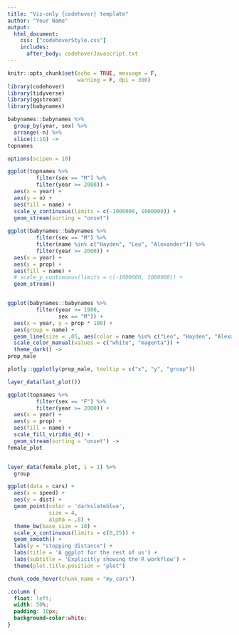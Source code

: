 ```yaml
---
title: "Viz-only {codehover} template"
author: "Your Name"
output: 
  html_document:
    css: ["codehoverStyle.css"]
    includes:
      after_body: codehoverJavascript.txt
---
```



```r
knitr::opts_chunk$set(echo = TRUE, message = F, 
                      warning = F, dpi = 300)
library(codehover)
library(tidyverse)
library(ggstream)
library(babynames)

babynames::babynames %>% 
  group_by(year, sex) %>% 
  arrange(-n) %>% 
  slice(1:10) ->
topnames

options(scipen = 10)

ggplot(topnames %>% 
         filter(sex == "M") %>% 
         filter(year >= 2000)) + 
  aes(x = year) +
  aes(y = n) +
  aes(fill = name) +
  scale_y_continuous(limits = c(-1000000, 1000000)) +
  geom_stream(sorting = "onset") 
  
ggplot(babynames::babynames %>% 
         filter(sex == "M") %>% 
         filter(name %in% c("Hayden", "Leo", "Alexander")) %>% 
         filter(year >= 2000)) + 
  aes(x = year) +
  aes(y = prop) +
  aes(fill = name) +
  # scale_y_continuous(limits = c(-1000000, 1000000)) +
  geom_stream() 


ggplot(babynames::babynames %>% 
         filter(year >= 1980,
                sex == "M")) +
  aes(x = year, y = prop * 100) + 
  aes(group = name) + 
  geom_line(size = .05, aes(color = name %in% c("Leo", "Hayden", "Alexander"))) +
  scale_color_manual(values = c("white", "magenta")) +
  theme_dark() ->
prop_male

plotly::ggplotly(prop_male, tooltip = c("x", "y", "group"))

layer_data(last_plot())

ggplot(topnames %>% 
         filter(sex == "F") %>% 
         filter(year >= 2000)) + 
  aes(x = year) +
  aes(y = prop) +
  aes(fill = name) +
  scale_fill_viridis_d() +
  geom_stream(sorting = "onset") ->
female_plot


layer_data(female_plot, i = 1) %>% 
  group

```

```r
ggplot(data = cars) +
  aes(x = speed) +  
  aes(y = dist) + 
  geom_point(color = 'darkslateblue',
             size = 4,
             alpha = .8) +
  theme_bw(base_size = 18) + 
  scale_x_continuous(limits = c(0,25)) +
  geom_smooth() +
  labs(y = "stopping distance") + 
  labs(title = 'A ggplot for the rest of us') + 
  labs(subtitle = 'Explicitly showing the R workflow') +
  theme(plot.title.position = "plot")
```

```r
chunk_code_hover(chunk_name = "my_cars")
```

```css
.column {
  float: left;
  width: 50%;
  padding: 10px;
  background-color:white;
}
```

